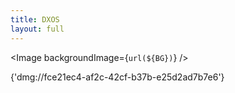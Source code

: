 ```yaml
---
title: DXOS
layout: full
---
```



<Image
  backgroundImage={`url(${BG})`}
/>

<p
  className='absolute font-mono text-3xl'
  style={{ left: 32, bottom: 32, color: '#555',  }}
>
  {'dmg://fce21ec4-af2c-42cf-b37b-e25d2ad7b7e6'}
</p>
